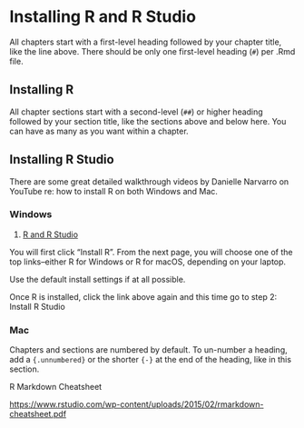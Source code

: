 # Installing R and R Studio

All chapters start with a first-level heading followed by your chapter title, like the line above. There should be only one first-level heading (`#`) per .Rmd file.

## Installing R

All chapter sections start with a second-level (`##`) or higher heading followed by your section title, like the sections above and below here. You can have as many as you want within a chapter.

## Installing R Studio

There are some great detailed walkthrough videos by Danielle Narvarro on YouTube re: how to install R on both Windows and Mac.

### Windows

1.  [R and R Studio](https://posit.co/download/rstudio-desktop/)

You will first click "Install R". From the next page, you will choose one of the top links–either R for Windows or R for macOS, depending on your laptop.

Use the default install settings if at all possible.

Once R is installed, click the link above again and this time go to step 2: Install R Studio

### Mac

Chapters and sections are numbered by default. To un-number a heading, add a `{.unnumbered}` or the shorter `{-}` at the end of the heading, like in this section.

R Markdown Cheatsheet

<https://www.rstudio.com/wp-content/uploads/2015/02/rmarkdown-cheatsheet.pdf>
